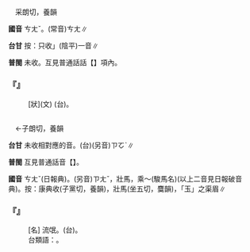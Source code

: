 
=={{ruby|蒼|ㄘㄤˇ}}==

　采朗切，養韻

'''國音''' <rt>ㄘㄤˇ</rt>。(常音)<rt>ㄘㄤ</rt>∥

'''台甘''' 按：只收{{ruby|「|ㄘㆲ}}」(陰平)一音∥

'''普閩''' 未收。互見普通話話【{{ruby|蒼|ㄘㄤ}}】項內。

    

==='''『{{ruby|莽|ㄇㄤˇ}}{{ruby|蒼|ㄘㄤˇ}}』'''===
: [狀](文) (台){{ruby|郊|ㄍㄠ}}{{ruby|外|ㆣㄨㄚ˫}}{{ruby|景|ㄍㄧㄥˋ}}{{ruby|色|ㄒㄧㆤㆶ}}{{ruby|寒|ㄏㄢˊ}}{{ruby|微|ㆠㄧˊ}}{{ruby|丌|ㆤ}}{{ruby|款|ㄎㄨㄢˋ}}。
    

=={{ruby|駔|ㄘㄤˇ}}==

　←子朗切，養韻{{ruby|＝|ㄗㄤˇ}}

'''台甘''' 未收相對應的音。(台)(另音)<rt>ㄗㆦˋ</rt>{{ruby|。|ㄗㆲˋ}}∥

'''普閩''' 互見普通話音【{{ruby|駔|ㄗㄤˇ}}】。

'''國音''' <rt>ㄘㄤˇ</rt>(日報典)。(另音)<rt>ㄗㄤˇ</rt>，壯馬{{ruby|。|ㄐㄩ}}，乘～(駿馬名)(以上二音見日報破音典)。按：康典收{{ruby|：|ㄗㄤˇ}}(子黨切，養韻)，壯馬{{ruby|。|ㄗㄨˇ}}(坐五切，麌韻)，「玉」之渠眉∥

    

==='''『{{ruby|駔|ㄘㄤˇ}}{{ruby|子|·ㄗˇ}}』'''===
: [名] 流氓。(台){{ruby|鱸|ㄌㆦˊ}}{{ruby|鰻|ㄇㄨㄚˊ}}。
:台類語：{{ruby|闖|ㄘㄨㄤ˪}}{{ruby|兄|ㄏㄧㆩ}}。
:
    
